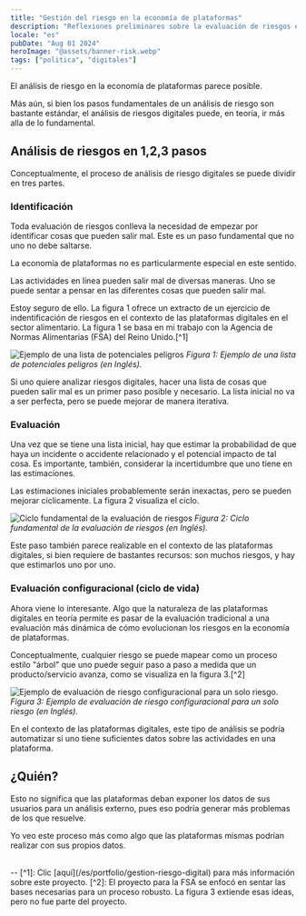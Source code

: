 ```yaml
---
title: "Gestión del riesgo en la economía de plataformas"
description: "Reflexiones preliminares sobre la evaluación de riesgos en la economía de plataformas"
locale: "es"
pubDate: "Aug 01 2024"
heroImage: "@assets/banner-risk.webp"
tags: ["politica", "digitales"]
---
```


El análisis de riesgo en la economía de plataformas parece posible.

Más aún, si bien los pasos fundamentales de un análisis de riesgo son bastante estándar, el análisis de riesgos digitales puede, en teoría, ir más alla de lo fundamental.

## Análisis de riesgos en 1,2,3 pasos
Conceptualmente, el proceso de análisis de riesgo digitales se puede dividir en tres partes.

### Identificación
Toda evaluación de riesgos conlleva la necesidad de empezar por identificar cosas que pueden salir mal. Este es un paso fundamental que no uno no debe saltarse.

La economía de plataformas no es particularmente especial en este sentido. 

Las actividades en línea pueden salir mal de diversas maneras. Uno se puede sentar a pensar en las diferentes cosas que pueden salir mal.

Estoy seguro de ello. La figura 1 ofrece un extracto de un ejercicio de indentificación de riesgos en el contexto de las plataformas digitales en el sector alimentario. La figura 1 se basa en mi trabajo con la Agencia de Normas Alimentarias (FSA) del Reino Unido.[^1]

![Ejemplo de una lista de potenciales peligros](assets/list-of-hazards.webp)
<span className="text-2sm">*Figura 1: Ejemplo de una lista de potenciales peligros (en Inglés).*</span>

Si uno quiere analizar riesgos digitales, hacer una lista de cosas que pueden salir mal es un primer paso posible y necesario. La lista inicial no va a ser perfecta, pero se puede mejorar de manera iterativa.

### Evaluación
Una vez que se tiene una lista inicial, hay que estimar la probabilidad de que haya un incidente o accidente relacionado y el potencial impacto de tal cosa. Es importante, también, considerar la incertidumbre que uno tiene en las estimaciones.

Las estimaciones iniciales probablemente serán inexactas, pero se pueden mejorar cíclicamente. La figura 2 visualiza el ciclo.

![Ciclo fundamental de la evaluación de riesgos](assets/risk-assessment-cycle.webp)
<span className="text-2sm">*Figura 2: Ciclo fundamental de la evaluación de riesgos (en Inglés).*</span>

Este paso también parece realizable en el contexto de las plataformas digitales, si bien requiere de bastantes recursos: son muchos riesgos, y hay que estimarlos uno por uno.

### Evaluación configuracional (ciclo de vida)
Ahora viene lo interesante. Algo que la naturaleza de las plataformas digitales en teoría permite es pasar de la evaluación tradicional a una evaluación más dinámica de cómo evolucionan los riesgos en la economía de plataformas.

Conceptualmente, cualquier riesgo se puede mapear como un proceso estilo "árbol" que uno puede seguir paso a paso a medida que un producto/servicio avanza, como se visualiza en la figura 3.[^2]

![Ejemplo de evaluación de riesgo configuracional para un solo riesgo.](assets/configurational-risk-assessment.webp)
<span className="text-2sm">*Figura 3: Ejemplo de evaluación de riesgo configuracional para un solo riesgo (en Inglés).*</span>

En el contexto de las plataformas digitales, este tipo de análisis se podría automatizar si uno tiene suficientes datos sobre las actividades en una plataforma.

## ¿Quién?
Esto no significa que las plataformas deban exponer los datos de sus usuarios para un análisis externo, pues eso podría generar más problemas de los que resuelve.

Yo veo este proceso más como algo que las plataformas mismas podrían realizar con sus propios datos.

<br />
--
[^1]: Clic [aquí](/es/portfolio/gestion-riesgo-digital) para más información sobre este proyecto.
[^2]: El proyecto para la FSA se enfocó en sentar las bases necesarias para un proceso robusto. La figura 3 extiende esas ideas, pero no fue parte del proyecto.